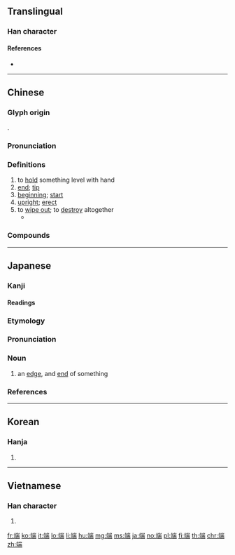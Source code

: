 {{character info/new}}
==Translingual==

===Han character===
{{Han char|rn=117|rad=立|as=09|sn=14|four=02127|canj=YTUMB|ids=⿰立耑}}

====References====
* {{Han ref|kx=0872.320|dkj=25806|dj=1303.200|hdz=42714.010|uh=7AEF|ud=31471|bh=BADD|bd=47837}}

----

==Chinese==
{{zh-forms}}

===Glyph origin===
{{Han etyl}}
{{Han compound|立|耑|ls=psc|c1=s|c2=p}}.

===Pronunciation===
{{zh-pron
|m=duān
|ma=Zh-duan.ogg
|c=dyun1
|h=pfs=tôn
|md=duăng
|mn=toaⁿ/toan
|mn_note=toaⁿ - vernacular; toan - literary
|w=1toe
|mc=y
|oc=y
|cat=v,n,a
}}

===Definitions===
{{zh-hanzi}}

# to [[hold]] something level with hand
# [[end]]; [[tip]]
# [[beginning]]; [[start]]
# [[upright]]; [[erect]]
# to [[wipe out]]; to [[destroy]] altogether
#* {{zh-x|警方 端 掉 販毒 窩點。|The police '''destroyed''' the lair of drug lords.}}

===Compounds===
{{zh-der|借端|不端|千狀萬端|千條萬端|侵剝百端|弄筆端|一端|兵端|千端萬緒|尾端|尖端科技|四端|多端|千緒萬端|弊端|履端|他端|南端|右端|尖端放電|尖端|不端不正|如入雲端|好端端|三端|多端寡要|大端|埻端|平白無端|作惡多端|事端|前端|品行端醇|兩端|百端交集|極端分子|發端|毫端|萬端|百端|萬緒千端|視端容寂|百端待舉|東端|發端詞|更端|析律貳端|無端|玄端|末端|爭端|疋端|異端|持兩端|禍端|極端|生端|攻乎異端|異端邪說|臺端|端揆|端硯|端相|端人|端午節|端賴|端木|端拱|端午|釁端|端肅|要端|端石|詭計多端|連鍋端|端本澄源|端整|端莊|端兆|端架子|端然|端詳|端端正正|端緒|端本正源|端溪|端盒|端麗|端子插頭|端坐|端公|端陽|遠端簽入|鬼計多端|端正|終端機|首施兩端|首尾兩端|雲端|端子|端本清源|頂端|端凝|端人正士|詭變多端|首鼠兩端|端陽競渡|開端|端量|端的|端方|端切|變端|遠端會議|端五|造端|變化多端|端盤子|筆端|變化萬端|端詞|端嚴|端門|端居|邪說異端|藉端|端倪|端雅|肇端}}

----

==Japanese==

===Kanji===
{{ja-kanji|grade=c|rs=立09}}

====Readings====
{{ja-readings|goon=[[たん]] (tan)|kanon=[[たん]] (tan)|kun=[[はし]] (hashi), [[は]] (ha), [[はた]] (hata)}}

===Etymology===
{{ja-kanjitab|はし|yomi=k}}
{{rfe|lang=ja}}

===Pronunciation===
{{ja-pron|はし|acc=h|y=k|acc_ref=NHK,DJR,SMK5}}

===Noun===
{{ja-noun|はし}}

# an [[edge]], and [[end]] of something

===References===
<references/>

----

==Korean==

===Hanja===
{{ko-hanja|hangeul=단|eumhun=|rv=dan|mr=tan|y=tan}}

# {{defn|lang=ko|sort=立09}}

----

==Vietnamese==

===Han character===
{{vi-hantu|[[đoan]]|rs=立09}}

# {{defn|lang=vi|sort=立09}}

[[fr:端]]
[[ko:端]]
[[it:端]]
[[lo:端]]
[[li:端]]
[[hu:端]]
[[mg:端]]
[[ms:端]]
[[ja:端]]
[[no:端]]
[[pl:端]]
[[fi:端]]
[[th:端]]
[[chr:端]]
[[zh:端]]